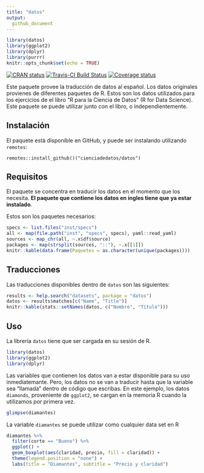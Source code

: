 ```yaml
---
title: "datos"
output: 
  github_document
---
```


```r
library(datos)
library(ggplot2)
library(dplyr)
library(purrr)
knitr::opts_chunk$set(echo = TRUE)
```

[![CRAN status](https://www.r-pkg.org/badges/version/datos)](https://cran.r-project.org/package=datos)
[![Travis-CI Build Status](https://travis-ci.org/cienciadedatos/datos.svg?branch=master)](https://travis-ci.org/cienciadedatos/datos)
[![Coverage status](https://codecov.io/gh/cienciadedatos/datos/branch/master/graph/badge.svg)](https://codecov.io/github/cienciadedatos/datos?branch=master)

Este paquete provee la traducción de datos al español.  Los datos originales provienes de diferentes paquetes de R.  Estos son los datos utilizados para los ejercicios de el libro "R para la Ciencia de Datos" (R for Data Science).  Este paquete se puede utilizar junto con el libro, o independientemente.

## Instalación

El paquete está disponible en GitHub, y puede ser instalando utilizando `remotes`:

```
remotes::install_github()("cienciadedatos/datos")
```

## Requisitos

El paquete se concentra en traducir los datos en el momento que los necesita.  **El paquete que contiene los datos en ingles tiene que ya estar instalado**.

Estos son los paquetes necesarios:

```r
specs <- list.files("inst/specs")
all <- map(file.path("inst", "specs", specs), yaml::read_yaml)
sources <- map_chr(all, ~.x$df$source)
packages <- map(strsplit(sources, "::"), ~.x[[1]])
knitr::kable(data.frame(Paquetes = as.character(unique(packages))))
```


## Traducciones

Las traducciones disponibles dentro de `datos` son las siguientes:

```r
results <- help.search("datasets", package = "datos")
datos <- results$matches[c("Name", "Title")]
knitr::kable(stats::setNames(datos, c("Nombre", "Título")))
```

## Uso

La libreria `datos` tiene que ser cargada en su sesión de R.

```r
library(datos)
library(ggplot2)
library(dplyr)
```

Las variables que contienen los datos van a estar disponible para su uso inmediatemante. Pero, los datos no se van a traducir hasta que la variable sea "llamada" dentro de código que escribas. En este ejemplo, los datos `diamonds`, proveniente de `ggplot2`, se cargan en la memoria R cuando la utilizamos por primera vez.

```r
glimpse(diamantes)
```

La variable `diamantes` se puede utilizar como cualquier data set en R

```r
diamantes %>%
  filter(corte == "Bueno") %>%
  ggplot() +
  geom_boxplot(aes(claridad, precio, fill = claridad)) +
  theme(legend.position = "none") +
  labs(title = "Diamantes", subtitle = "Precio y claridad")
```

